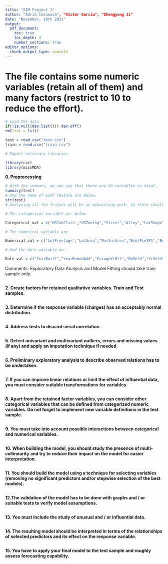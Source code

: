 ```yaml
---
title: "SIM Project 1"
author: "Adrià Casanova", "Víctor Garcia", "Zhengyong Ji"
date: "November, 19th 2023"
output: 
  pdf_document: 
    toc: true
    toc_depth: 3
    number_sections: true
editor_options: 
  chunk_output_type: console
---
```


# The file contains some numeric variables (retain all of them) and many factors (restrict to 10 to reduce the effort).


```r
# Load the data
if(!is.null(dev.list())) dev.off()
rm(list = ls())

test = read.csv("test.csv")
train = read.csv("train.csv")
```


```r
# Import necessary libraries

library(car)
library(missMDA)
```

**0. Preprocessing**

```r
# With the summary, we can see that there are 80 variables in total.
summary(test)
# And the name of each feature are below.
str(test)
# Analyzing all the feature will be an exhausting work. So there should be some way to reduce the dimensionality. According to the statement of this project, we should retain all the numerical variable and 10 categorical variable.

# The categorical variable are below

Categorical_val = c('MSSubClass',"MSZoning","Street","Alley","LotShape","LandContour","Utilities","LotConfig","LandSlope","Neighborhood","Condition1","Condition2","BldgType","HouseStyle","OverallQual","OverallCond","RoofStyle","RoofMatl","Exterior1st","Exterior2nd","MasVnrType","ExterQual","ExterCond","Foundation","BsmtQual","BsmtCond","BsmtExposure","BsmtFinType1","BsmtFinType2","Heating","HeatingQC","CentralAir","Electrical","KitchenQual","Functional","FireplaceQu","GarageType","GarageFinish","GarageQual","GarageCond","PavedDrive","PoolQC","Fence","MiscFeature","SaleType","SaleCondition")

# The numerical variable are

Numerical_val = c("LotFrontage","LotArea","MasVnrArea","BsmtFinSF1","BsmtFinSF2","BsmtUnfSF","TotalBsmtSF","1stFlrSF","2ndFlrSF","LowQualFinSF","GrLivArea","BsmtFullBath","BsmtHalfBath","FullBath","HalfBath","Bedroom","Kitchen","TotRmsAbvGrd","Fireplaces","GarageCars","GarageArea","WoodDeckSF","OpenPorchSF","EnclosedPorch","X3SsnPorch","ScreenPorch","PoolArea","MiscVal")

# And the date variable are

Date_val = c("YearBuilt","YearRemodAdd","GarageYrBlt","MoSold","YrSold")

```


Comments: Exploratory Data Analysis and Model Fitting should take train sample only.

```r

```


**2. Create factors for retained qualitative variables. Train and Test samples.**

```r

```


**3. Determine if the response variable (charges) has an acceptably normal distribution.**

```r

```


**4. Address tests to discard serial correlation.**

```r

```


**5. Detect univariant and multivariant outliers, errors and missing values (if any) and apply an imputation technique if needed.**

```r

```


**6. Preliminary exploratory analysis to describe observed relations has to be undertaken.**

```r

```


**7. If you can improve linear relations or limit the effect of influential data, you must consider suitable transformations for variables.**

```r

```


**8. Apart from the retained factor variables, you can consider other categorical variables that can be defined from categorized numeric variables. Do not forget to implement new variable definitions in the test sample.**

```r

```


**9. You must take into account possible interactions between categorical and numerical variables.**

```r

```


**10. When building the model, you should study the presence of multi-collinearity and try to reduce their impact on the model for easier interpretation. **

```r

```


**11. You should build the model using a technique for selecting variables (removing no significant predictors and/or stepwise selection of the best models).**

```r

```


**12.The validation of the model has to be done with graphs and / or suitable tests to verify model assumptions.**

```r

```


**13. You must include the study of unusual and / or influential data. **

```r

```


**14. The resulting model should be interpreted in terms of the relationships of selected predictors and its effect on the response variable. **

```r

```


**15. You have to apply your final model to the test sample and roughly assess forecasting capability.**

```r

```

